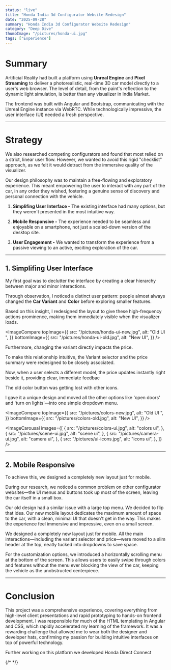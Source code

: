 ```yaml
---
status: "live"
title: "Honda India 3d Configurator Website Redesign"
date: "2025-09-28"
summary: "Honda India 3d Configurator Website Redesign"
category: "Deep Dive"
thumbImage: "/pictures/honda-ui.jpg"
tags: ["Experience"]
---
```


# Summary

Artificial Reality had built a platform using **Unreal Engine** and **Pixel Streaming** to deliver a photorealistic, real-time 3D car model directly to a user's web browser. The level of detail, from the paint's reflection to the dynamic light simulation, is better than any visualizer in India Market.

The frontend was built with Angular and Bootstrap, communicating with the Unreal Engine instance via WebRTC. While technologically impressive, the user interface (UI) needed a fresh perspective.

---

# Strategy

We also researched competing configurators and found that most relied on a strict, linear user flow. However, we wanted to avoid this rigid "checklist" approach, as we felt it would detract from the immersive quality of the visualizer.

Our design philosophy was to maintain a free-flowing and exploratory experience. This meant empowering the user to interact with any part of the car, in any order they wished, fostering a genuine sense of discovery and personal connection with the vehicle.

1. **Simplifing User Interface -** The existing interface had many options, but they weren't presented in the most intuitive way.

2. **Mobile Responsive -** The experience needed to be seamless and enjoyable on a smartphone, not just a scaled-down version of the desktop site.
3. **User Engagement -** We wanted to transform the experience from a passive viewing to an active, exciting exploration of the car.

---

## 1. Simplifing User Interface

My first goal was to declutter the interface by creating a clear hierarchy between major and minor interactions.

Through observation, I noticed a distinct user pattern: people almost always changed the **Car Variant** and **Color** before exploring smaller features.

Based on this insight, I redesigned the layout to give these high-frequency actions prominence, making them immediately visible when the visualizer loads.

<ImageCompare
  topImage={{
    src: "/pictures/honda-ui-new.jpg",
    alt: "Old UI ",
  }}
  bottomImage={{
    src: "/pictures/honda-ui-old.jpg",
    alt: "New UI",
  }}
/>

Furthermore, changing the variant directly impacts the price.

To make this relationship intuitive, the Variant selector and the price summary were redesigned to be closely associated.

Now, when a user selects a different model, the price updates instantly right beside it, providing clear, immediate feedbac

<ImageWrapper src="/pictures/variant-pricing.jpg" alt="variant and pricing" />

The old color button was getting lost with other icons.

I gave it a unique design and moved all the other options like 'open doors' and 'turn on lights'—into one simple dropdown menu.

<ImageCompare
  topImage={{
    src: "/pictures/colors-new.jpg",
    alt: "Old UI ",
  }}
  bottomImage={{
    src: "/pictures/colors-old.jpg",
    alt: "New UI",
  }}
/>

<ImageCarousal
  images={[
    {
      src: "/pictures/colors-ui.jpg",
      alt: "colors ui",
    },
    {
      src: "/pictures/scene-ui.jpg",
      alt: "scene ui",
    },
    {
      src: "/pictures/camera-ui.jpg",
      alt: "camera ui",
    },
    {
      src: "/pictures/ui-icons.jpg",
      alt: "icons ui",
    },
  ]}
/>

---

## 2. Mobile Responsive

To achieve this, we designed a completely new layout just for mobile.

During our research, we noticed a common problem on other configurator websites—the UI menus and buttons took up most of the screen, leaving the car itself in a small box.

Our old design had a similar issue with a large top menu. We decided to flip that idea. Our new mobile layout dedicates the maximum amount of space to the car, with a clean, minimal UI that doesn't get in the way. This makes the experience feel immersive and impressive, even on a small screen.

<ImageWrapper src="/pictures/mobile-ui-canvas.jpg" alt="canvas" />

We designed a completely new layout just for mobile. All the main interactions—including the variant selector and price—were moved to a slim header at the top, neatly tucked into dropdowns to save space.

<ImageWrapper src="/pictures/mobile-ui-top.jpg" alt="top menu" />

For the customization options, we introduced a horizontally scrolling menu at the bottom of the screen. This allows users to easily swipe through colors and features without the menu ever blocking the view of the car, keeping the vehicle as the unobstructed centerpiece.

<ImageWrapper src="/pictures/mobile-ui-bot.jpg" alt="bottom menu" />
<ImageWrapper src="/pictures/mobile-ui-other-ui.jpg" alt="other ui" />

---

# Conclusion

This project was a comprehensive experience, covering everything from high-level client presentations and rapid prototyping to hands-on frontend development. I was responsible for much of the HTML templating in Angular and CSS, which rapidly accelerated my learning of the framework. It was a rewarding challenge that allowed me to wear both the designer and developer hats, confirming my passion for building intuitive interfaces on top of powerful technology.

Further working on this platform we developed Honda Direct Connect

{/* <MobileVideoWrapper /> */}
